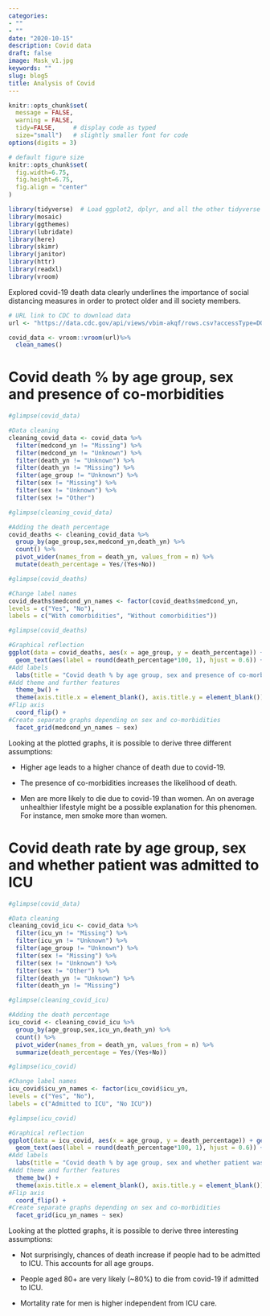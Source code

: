 ```yaml
---
categories:
- ""
- ""
date: "2020-10-15"
description: Covid data
draft: false
image: Mask_v1.jpg
keywords: ""
slug: blog5
title: Analysis of Covid
---
```

```r
knitr::opts_chunk$set(
  message = FALSE, 
  warning = FALSE, 
  tidy=FALSE,     # display code as typed
  size="small")   # slightly smaller font for code
options(digits = 3)

# default figure size
knitr::opts_chunk$set(
  fig.width=6.75, 
  fig.height=6.75,
  fig.align = "center"
)
```


```r
library(tidyverse)  # Load ggplot2, dplyr, and all the other tidyverse packages
library(mosaic)
library(ggthemes)
library(lubridate)
library(here)
library(skimr)
library(janitor)
library(httr)
library(readxl)
library(vroom)
```

Explored covid-19 death data clearly underlines the importance of social distancing measures in order to protect older and ill society members.

```r

# URL link to CDC to download data
url <- "https://data.cdc.gov/api/views/vbim-akqf/rows.csv?accessType=DOWNLOAD"

covid_data <- vroom::vroom(url)%>% 
  clean_names()
```


# Covid death % by age group, sex and presence of co-morbidities

```r

#glimpse(covid_data)

#Data cleaning
cleaning_covid_data <- covid_data %>% 
  filter(medcond_yn != "Missing") %>% 
  filter(medcond_yn != "Unknown") %>% 
  filter(death_yn != "Unknown") %>% 
  filter(death_yn != "Missing") %>%
  filter(age_group != "Unknown") %>% 
  filter(sex != "Missing") %>% 
  filter(sex != "Unknown") %>% 
  filter(sex != "Other")

#glimpse(cleaning_covid_data)

#Adding the death percentage
covid_deaths <- cleaning_covid_data %>% 
  group_by(age_group,sex,medcond_yn,death_yn) %>% 
  count() %>%
  pivot_wider(names_from = death_yn, values_from = n) %>%
  mutate(death_percentage = Yes/(Yes+No))

#glimpse(covid_deaths)

```

```r
#Change label names
covid_deaths$medcond_yn_names <- factor(covid_deaths$medcond_yn,
levels = c("Yes", "No"),
labels = c("With comorbidities", "Without comorbidities"))

#glimpse(covid_deaths)

#Graphical reflection
ggplot(data = covid_deaths, aes(x = age_group, y = death_percentage)) + geom_col(fill = "#6b7ca4", show.legend = FALSE) +  
  geom_text(aes(label = round(death_percentage*100, 1), hjust = 0.6)) +
#Add labels  
  labs(title = "Covid death % by age group, sex and presence of co-morbidities", caption = "Source:CDC") + 
#Add theme and further features  
  theme_bw() + 
  theme(axis.title.x = element_blank(), axis.title.y = element_blank()) + scale_y_continuous(labels = scales::percent) + 
#Flip axis  
  coord_flip() + 
#Create separate graphs depending on sex and co-morbidities  
  facet_grid(medcond_yn_names ~ sex)


```

Looking at the plotted graphs, it is possible to derive three different assumptions:

* Higher age leads to a higher chance of death due to covid-19.

* The presence of co-morbidities increases the likelihood of death.

* Men are more likely to die due to covid-19 than women. An on average unhealthier lifestyle might be a possible explanation for this phenomen. For instance, men smoke more than women. 

# Covid death rate by age group, sex and whether patient was admitted to ICU

```r

#glimpse(covid_data)

#Data cleaning
cleaning_covid_icu <- covid_data %>% 
  filter(icu_yn != "Missing") %>% 
  filter(icu_yn != "Unknown") %>%
  filter(age_group != "Unknown") %>% 
  filter(sex != "Missing") %>% 
  filter(sex != "Unknown") %>% 
  filter(sex != "Other") %>% 
  filter(death_yn != "Unknown") %>% 
  filter(death_yn != "Missing")

#glimpse(cleaning_covid_icu)

#Adding the death percentage
icu_covid <- cleaning_covid_icu %>% 
  group_by(age_group,sex,icu_yn,death_yn) %>% 
  count() %>% 
  pivot_wider(names_from = death_yn, values_from = n) %>% 
  summarize(death_percentage = Yes/(Yes+No))

#glimpse(icu_covid)
```

```r
#Change label names
icu_covid$icu_yn_names <- factor(icu_covid$icu_yn,
levels = c("Yes", "No"),
labels = c("Admitted to ICU", "No ICU"))

#glimpse(icu_covid)

#Graphical reflection
ggplot(data = icu_covid, aes(x = age_group, y = death_percentage)) + geom_col(fill = "#fe9481", show.legend = FALSE) + 
  geom_text(aes(label = round(death_percentage*100, 1), hjust = 0.6)) +
#Add labels   
  labs(title = "Covid death % by age group, sex and whether patient was admitted to ICU", caption = "Source:CDC") + 
#Add theme and further features  
  theme_bw() + 
  theme(axis.title.x = element_blank(), axis.title.y = element_blank()) + scale_y_continuous(labels = scales::percent) + 
#Flip axis  
  coord_flip() + 
#Create separate graphs depending on sex and co-morbidities  
  facet_grid(icu_yn_names ~ sex)
```

Looking at the plotted graphs, it is possible to derive three interesting assumptions:

* Not surprisingly, chances of death increase if people had to be admitted to ICU. This accounts for all age groups.

* People aged 80+ are very likely (~80%) to die from covid-19 if admitted to ICU. 

* Mortality rate for men is higher independent from ICU care. 

